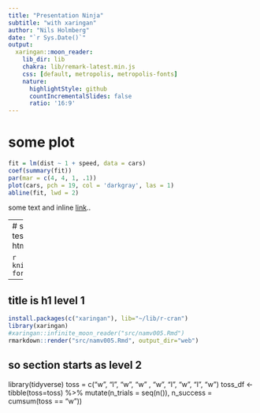 ```yaml
---
title: "Presentation Ninja"
subtitle: "with xaringan"
author: "Nils Holmberg"
date: "`r Sys.Date()`"
output:
  xaringan::moon_reader:
    lib_dir: lib
    chakra: lib/remark-latest.min.js
    css: [default, metropolis, metropolis-fonts]
    nature:
      highlightStyle: github
      countIncrementalSlides: false
      ratio: '16:9'
---
```

# some plot

```r
fit = lm(dist ~ 1 + speed, data = cars)
coef(summary(fit))
par(mar = c(4, 4, 1, .1))
plot(cars, pch = 19, col = 'darkgray', las = 1)
abline(fit, lwd = 2)
```

some text and inline [link](https://remarkjs.com/downloads/remark-latest.min.js)..

---
# some table
- title: some testing
- output: html_notebook

```r
knitr::kable(head(mtcars), format = 'html')
```

---

## title is h1 level 1

```r
install.packages(c("xaringan"), lib="~/lib/r-cran")
library(xaringan)
#xaringan::infinite_moon_reader("src/namv005.Rmd")
rmarkdown::render("src/namv005.Rmd", output_dir="web")
```

## so section starts as level 2



library(tidyverse)
toss = c("w", "l", "w", "w" , "w", "l", "w", "l", "w")
toss_df <- tibble(toss=toss) %>% 
mutate(n_trials  = seq(n()),
n_success = cumsum(toss == "w"))







